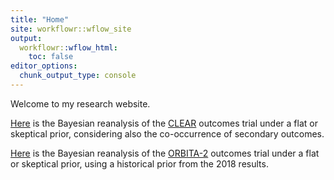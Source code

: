```yaml
---
title: "Home"
site: workflowr::wflow_site
output:
  workflowr::wflow_html:
    toc: false
editor_options:
  chunk_output_type: console
---
```


Welcome to my research website.

[Here](docs/clear.html) is the Bayesian reanalysis of the [CLEAR](https://www.nejm.org/doi/full/10.1056/NEJMoa2215024) outcomes trial under a flat or skeptical prior, considering also the co-occurrence of secondary outcomes.

[Here](docs/orbita.html) is the Bayesian reanalysis of the [ORBITA-2](https://www.nejm.org/doi/full/10.1056/NEJMoa2310610) outcomes trial under a flat or skeptical prior, using a historical prior from the 2018 results.